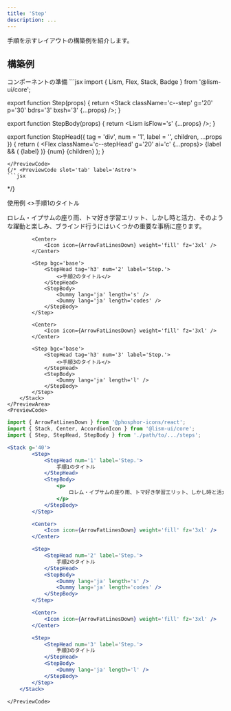 ```yaml
---
title: 'Step'
description: ...
---
```




手順を示すレイアウトの構築例を紹介します。


## 構築例

<Preview>
<PreviewTitle>コンポーネントの準備</PreviewTitle>
<PreviewCode slot='tab' label='React'>
```jsx
import { Lism, Flex, Stack, Badge } from '@lism-ui/core';

export function Step(props) {
	return <Stack className='c--step' g='20' p='30' bdrs='3' bxsh='3' {...props} />;
}

export function StepBody(props) {
	return <Lism isFlow='s' {...props} />;
}

export function StepHead({ tag = 'div', num = '1', label = '', children, ...props }) {
	return (
		<Flex className='c--stepHead' g='20' ai='c' {...props}>
			<Badge tag='div' variant='fill' lh='1' px='20' py='5' g='5' ai='c' bdrs='99'>
				{label && (
					<Lism tag='span' fz='xs' fs='i'>
						{label}
					</Lism>
				)}
				<Lism tag='span' fz='xl' ff='mono' fs='i'>
					{num}
				</Lism>
			</Badge>
			<Lism tag={tag} f='inherit' fw='bold'>
				{children}
			</Lism>
		</Flex>
	);
}
```
</PreviewCode>
{/* <PreviewCode slot='tab' label='Astro'>
```jsx
```
</PreviewCode> */}
</Preview>

<Preview>
	<PreviewTitle>使用例</PreviewTitle>
	<PreviewArea resize nogrid p='40'>
		<Stack g='40'>
			<Step bgc='base'>
				<StepHead tag='h3' num='1' label='Step.'>
					<>手順1のタイトル</>
				</StepHead>
				<StepBody>
					<p>
						ロレム・イプサムの座り雨、トマ好き学習エリット、しかし時と活力、そのような躍動と楽しみ、ブラインド行うにはいくつかの重要な事柄に座ります。
					</p>
				</StepBody>
			</Step>

			<Center>
				<Icon icon={ArrowFatLinesDown} weight='fill' fz='3xl' />
			</Center>

			<Step bgc='base'>
				<StepHead tag='h3' num='2' label='Step.'>
					<>手順2のタイトル</>
				</StepHead>
				<StepBody>
					<Dummy lang='ja' length='s' />
					<Dummy lang='ja' length='codes' />
				</StepBody>
			</Step>

			<Center>
				<Icon icon={ArrowFatLinesDown} weight='fill' fz='3xl' />
			</Center>

			<Step bgc='base'>
				<StepHead tag='h3' num='3' label='Step.'>
					<>手順3のタイトル</>
				</StepHead>
				<StepBody>
					<Dummy lang='ja' length='l' />
				</StepBody>
			</Step>
		</Stack>
	</PreviewArea>
	<PreviewCode>
```jsx
import { ArrowFatLinesDown } from '@phosphor-icons/react';
import { Stack, Center, AccordionIcon } from '@lism-ui/core';
import { Step, StepHead, StepBody } from './path/to/.../steps';

<Stack g='40'>
		<Step>
			<StepHead num='1' label='Step.'>
				手順1のタイトル
			</StepHead>
			<StepBody>
				<p>
					ロレム・イプサムの座り雨、トマ好き学習エリット、しかし時と活力、そのような躍動と楽しみ、ブラインド行うにはいくつかの重要な事柄に座ります。
				</p>
			</StepBody>
		</Step>

		<Center>
			<Icon icon={ArrowFatLinesDown} weight='fill' fz='3xl' />
		</Center>

		<Step>
			<StepHead num='2' label='Step.'>
				手順2のタイトル
			</StepHead>
			<StepBody>
				<Dummy lang='ja' length='s' />
				<Dummy lang='ja' length='codes' />
			</StepBody>
		</Step>

		<Center>
			<Icon icon={ArrowFatLinesDown} weight='fill' fz='3xl' />
		</Center>

		<Step>
			<StepHead num='3' label='Step.'>
				手順3のタイトル
			</StepHead>
			<StepBody>
				<Dummy lang='ja' length='l' />
			</StepBody>
		</Step>
	</Stack>
```
	</PreviewCode>
</Preview>
